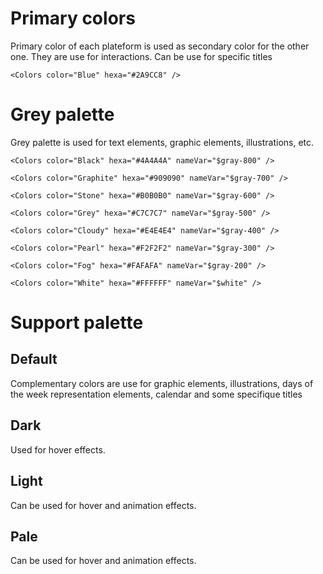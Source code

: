 
<Meta title="Design Tokens/Colors/Common" />

<style>
  {`
    * {box-sizing: border-box;}
    .h2, .h3 {margin-top: 50px;border-bottom: 0;}
    .flex {display: flex;gap: 24px;flex-wrap: wrap;justify-content: flex-start;}
    .ctn-card {box-shadow: 0px 2px 6px 0px #00000026;border-radius: 8px;}
    .name-color {font-weight: bold;}
    .name-color, .hexa-color, .variable {margin: 0;line-height: 24px;font-size: 14px;}
    .background-color {height: 100px;width: 160px;border-radius: 8px 8px 0 0;}
    .description-color {padding: 16px;width: 160px;border-radius: 0 0 8px 8px;background: #FFFFFF;box-shadow: 0px 2px 6px rgba(0, 0, 0, 0.15);}
  `}
</style>

# Primary colors

Primary color of each plateform is used as secondary color for the other one. They are use for interactions. Can be use for specific titles

<div className="ctn">
  <div className="flex">
    <Colors color="Orange" hexa="#FF8D2E" />

    <Colors color="Blue" hexa="#2A9CC8" />
  </div>
</div>

# Grey palette

Grey palette is used for text elements, graphic elements, illustrations, etc.

<div className="ctn">
  <div className="flex">
    <Colors color="Darkness" hexa="#000000" nameVar="$black" />

    <Colors color="Black" hexa="#4A4A4A" nameVar="$gray-800" />

    <Colors color="Graphite" hexa="#909090" nameVar="$gray-700" />

    <Colors color="Stone" hexa="#B0B0B0" nameVar="$gray-600" />

    <Colors color="Grey" hexa="#C7C7C7" nameVar="$gray-500" />

    <Colors color="Cloudy" hexa="#E4E4E4" nameVar="$gray-400" />

    <Colors color="Pearl" hexa="#F2F2F2" nameVar="$gray-300" />

    <Colors color="Fog" hexa="#FAFAFA" nameVar="$gray-200" />

    <Colors color="White" hexa="#FFFFFF" nameVar="$white" />
  </div>
</div>

# Support palette

## Default

Complementary colors are use for graphic elements, illustrations, days of the
week representation elements, calendar and some specifique titles

<div className="flex">
  <Colors color="Error" hexa="#E13A3A" nameVar="$danger" />

  <Colors color="Warning" hexa="#F59700" nameVar="$warning" />

  <Colors color="Success" hexa="#7DBF85" nameVar="$success" />

  <Colors color="Information" hexa="#4BAFD5" nameVar="$info" />
</div>

## Dark

Used for hover effects.

<div className="flex">
  <Colors color="Error" hexa="#D12A2A" nameVar="$danger-900" />

  <Colors color="Warning" hexa="#E58D00" nameVar="$warning-900" />

  <Colors color="Success" hexa="#70A977" nameVar="$success-900" />

  <Colors color="Information" hexa="#3499BF" nameVar="$info-900" />
</div>

## Light

Can be used for hover and animation effects.

<div className="flex">
  <Colors color="Error" hexa="#f3a6a6" nameVar="$danger-200" />

  <Colors color="Warning" hexa="#f2c987" nameVar="$warning-200" />

  <Colors color="Success" hexa="#bbe1bf" nameVar="$success-200" />

  <Colors color="Information" hexa="#acd6e6" nameVar="$info-200" />
</div>

## Pale

Can be used for hover and animation effects.

<div className="flex">
  <Colors color="Error" hexa="#ffe9e9" nameVar="$danger-100" />

  <Colors color="Warning" hexa="#fdecd2" nameVar="$warning-100" />

  <Colors color="Success" hexa="#daf1dd" nameVar="$success-100" />

  <Colors color="Information" hexa="#d7e8ee" nameVar="$info-100" />
</div>

